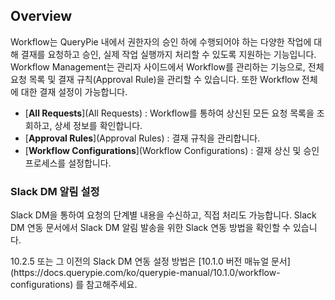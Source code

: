 
## Overview
Workflow는 QueryPie 내에서 권한자의 승인 하에 수행되어야 하는 다양한 작업에 대해 결재를 요청하고 승인, 실제 작업 실행까지 처리할 수 있도록 지원하는 기능입니다. Workflow Management는 관리자 사이드에서 Workflow를 관리하는 기능으로, 전체 요청 목록 및 결재 규칙(Approval Rule)을 관리할 수 있습니다. 또한 Workflow 전체에 대한 결재 설정이 가능합니다.

* [**All Requests**](All Requests) : Workflow를 통하여 상신된 모든 요청 목록을 조회하고, 상세 정보를 확인합니다.
* [**Approval Rules**](Approval Rules) : 결재 규칙을 관리합니다.
* [**Workflow Configurations**](Workflow Configurations) : 결재 상신 및 승인 프로세스를 설정합니다.

### Slack DM 알림 설정
Slack DM을 통하여 요청의 단계별 내용을 수신하고, 직접 처리도 가능합니다. Slack DM 연동 문서에서 Slack DM 알림 발송을 위한 Slack 연동 방법을 확인할 수 있습니다.

<Callout type="info">
10.2.5 또는 그 이전의 Slack DM 연동 설정 방법은 [10.1.0 버전 매뉴얼 문서](https://docs.querypie.com/ko/querypie-manual/10.1.0/workflow-configurations) 를 참고해주세요. 
</Callout>
